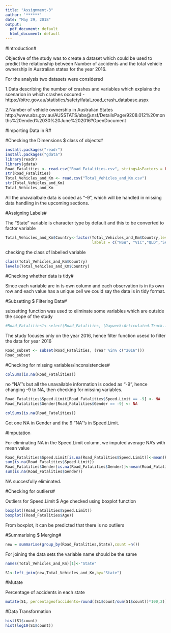 ---
title: "Assignment-3"
author: '******'
date: "May 29, 2018"
output:
  pdf_document: default
  html_document: default
---
#Introduction#

Objective of the study was to create a dataset which could be used to predict the relationship between Number of accidents and the total vehicle ownership in Australian states for the year 2016.

For the analysis two datasets were considered

1.Data describing the number of crashes and variables which explains the scenarion in which crashes occured - https://bitre.gov.au/statistics/safety/fatal_road_crash_database.aspx

2.Number of vehicle ownership in Australian States
http://www.abs.gov.au/AUSSTATS/abs@.nsf/DetailsPage/9208.012%20months%20ended%2030%20June%202016?OpenDocument

#Importing Data in R#




#Checking the Dimensions $ class of objects#

```{r}
install.packages("readr")
install.packages("gdata")
library(readr)
library(gdata)
Road_Fatalities <- read.csv("Road_Fatalities.csv", stringsAsFactors = FALSE)
str(Road_Fatalities)
Total_Vehicles_and_Km <- read.csv("Total_Vehicles_and_Km.csv")
str(Total_Vehicles_and_Km)
Total_Vehicles_and_Km
```

All the unavaialbale data is coded as "-9", which will be handled in missing data handling in the upcoming sections.


#Assigning Labels#

The "State" variable is character type by default and this to be converted to factor variable
```{r}
Total_Vehicles_and_Km$Country<-factor(Total_Vehicles_and_Km$Country,levels=c("New South Wales", "Victoria","Queensland","South Australia","Western Australia","Tasmania","Northern Territory","Australian Capital Territory"),
                                      labels = c("NSW", "VIC","QLD","SA","WA","TAS","NT","ACT"))


```
checking the class of labelled variable

```{r}
class(Total_Vehicles_and_Km$Country)
levels(Total_Vehicles_and_Km$Country)
```


#Checking whether data is tidy#

Since each variable are in ts own column and each observation is in its own row and each value has a unique cell we could say the data is in tidy format.


#Subsetting $ Filtering Data#

subsetting function was used to eliminate some variables which are outside the scope of the study

```{r}
#Road_Fatalities1<-select(Road_Fatalities,-(Dayweek:Articulated.Truck..Involvement.))

```

The study focuses only on the year 2016, hence filter function usesd to filter the data for year 2016
```{r}
Road_subset <- subset(Road_Fatalities, (Year %in% c("2016")))
Road_subset

```
#Checking for missing variables/inconsistencies#

```{r}
colSums(is.na(Road_Fatalities))
```

no "NA"'s but all the unavailable information is coded as "-9", hence changing -9 to NA, then checking for missing variables.

```{r}

Road_Fatalities$Speed.Limit[Road_Fatalities$Speed.Limit == -9] <- NA
Road_Fatalities$Gender[Road_Fatalities$Gender == -9] <- NA


```

```{r}
colSums(is.na(Road_Fatalities))
```

Got one NA in Gender and the 9 "NA"'s in Speed.Limit. 

#Imputation

For eliminating NA in the Speed.Limit column, we imputed average NA's with mean value 
```{r}
Road_Fatalities$Speed.Limit[is.na(Road_Fatalities$Speed.Limit)]<-mean(Road_Fatalities$Speed.Limit,na.rm=TRUE)
sum(is.na(Road_Fatalities$Speed.Limit))
Road_Fatalities$Gender[is.na(Road_Fatalities$Gender)]<-mean(Road_Fatalities$Gender,na.rm=TRUE)
sum(is.na(Road_Fatalities$Gender))


```

NA succesfully eliminated.

#Checking for outliers#

Outliers for Speed.Limit $ Age checked using boxplot function

```{r}
boxplot((Road_Fatalities$Speed.Limit))
boxplot((Road_Fatalities$Age))

```
From boxplot, it can be predicted that there is no outliers

#Summarising $ Merging#
```{r}
new = summarise(group_by(Road_Fatalities,State),count =n())
```

For joining the data sets the variable name should be the same


```{r}
names(Total_Vehicles_and_Km)[1]<-"State"
```

```{r}
S1<-left_join(new,Total_Vehicles_and_Km,by="State")
```

#Mutate

Percentage of accidents in each state
```{r}

mutate(S1, percentageofaccidents=round((S1$count/sum(S1$count))*100,2))

```


#Data Transformation

```{r}
hist(S1$count)
hist(log10(S1$count))
```








